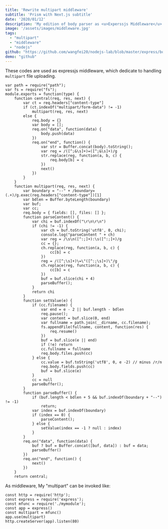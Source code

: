 ```yaml
---
title: 'Rewrite multipart middleware'
subtitle: 'Prism with Next.js subtitle'
date: '2020/01/12'
description: 'My edition of body parser as <u>Experssjs Middleware</u> which handles files uploading ...'
image: '/assets/images/middleware.jpg'
tags:
  - "multipart"
  - "middleware"
  - "nodejs"
github: "https://github.com/wangfei20/nodejs-lab/blob/master/express/bodyParser.js"
demo: "github"
---
```

These codes are used as expressjs middleware, which dedicate to handling `multipart` file uploading.
```nodejs
var path = require("path");
var fs = require("fs");
module.exports = function(type) {
    function central(req, res, next) {
        var ct = req.headers["content-type"]
        if (ct.indexOf("multipart/form-data") != -1)
            multipart(req, res, next)
        else {
            req.body = {}
            var body = [];
            req.on("data", function(data) {
                body.push(data)
            })
            req.on("end", function() {
                var str = Buffer.concat(body).toString();
                var reg = /([^;&\s]+)=([^;&\s]+)/g
                str.replace(reg, function(a, b, c) {
                    req.body[b] = c
                })
                next()
            })
        }
    }
    function multipart(req, res, next) {
        var boundary = "--" + /boundary=(.+)/g.exec(req.headers["content-type"])[1]
        var bdlen = Buffer.byteLength(boundary)
        var buf;
        var cc;
        req.body = { fields: [], files: [] };
        function parseContent() {
            var chi = buf.indexOf("\r\n\r\n")
            if (chi != -1) {
                var ch = buf.toString('utf8', 0, chi);
                console.log("parseContent " + ch)
                var reg = /\s\n([^:;]+):\s([^:;]+)/g
                cc = {};
                ch.replace(reg, function(a, b, c) {
                    cc[b] = c
                })
                reg = /([^;\s]+)\=\"([^:;\s]+)\"/g
                ch.replace(reg, function(a, b, c) {
                    cc[b] = c
                })
                buf = buf.slice(chi + 4)
                parseBuffer();
            }
            return chi
        }
        function setValue(e) {
            if (cc.filename) {
            	var end = e - 2 || buf.length - bdlen
                req.pause();
                var content = buf.slice(0, end)
                var fullname = path.join(__dirname, cc.filename);
                fs.appendFile(fullname, content, function(res) {
                    req.resume()
                })
            	buf = buf.slice(e || end)
                if (!e) return
                cc.fullname = fullname
                req.body.files.push(cc)
            } else {
                cc.value = buf.toString('utf8', 0, e -2) // minus /r/n
                req.body.fields.push(cc)
            	buf = buf.slice(e)
            }
            cc = null
            parseBuffer();
        }
        function parseBuffer() {
            if (buf.length < bdlen + 5 && buf.indexOf(boundary + "--") != -1)
                return;
            var index = buf.indexOf(boundary)
            if (index == 0) {
                parseContent();
            } else {
                setValue(index == -1 ? null : index)
            }
        }
        req.on("data", function(data) {
            buf ? buf = Buffer.concat([buf, data]) : buf = data;
            parseBuffer()
        })
        req.on("end", function() {
            next()
        })
    }
    return central;
```
As middleware, My "multipart" can be invoked like:
```nodejs
const http = require('http');
const express = require('express');
const mfunc = require('./mymodule');
const app = express()
const multipart = mfunc()
app.use(multipart)
http.createServer(app).listen(80)
```
